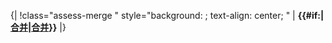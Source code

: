 <noinclude>{|
!</noinclude>class="assess-merge {{{class|}}}" style="background: {{Class/colour|merge}}; text-align: center; {{{style|}}}" | {{yesno| {{{image|no}}} | yes={{class/icon|Merge}} }} '''{{#if:{{{category|}}}|[[:{{{category}}}|合并]]|[[:Category:合并级条目|合并]]}}'''<noinclude>
|}
{{Documentation|Template:Grading scheme/doc/class}}
</noinclude>